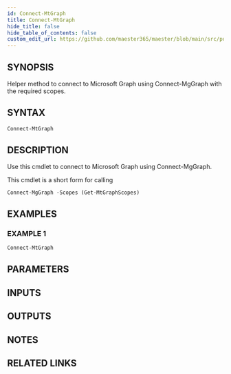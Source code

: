 ```yaml
---
id: Connect-MtGraph
title: Connect-MtGraph
hide_title: false
hide_table_of_contents: false
custom_edit_url: https://github.com/maester365/maester/blob/main/src/public/Connect-MtGraph.ps1
---
```


## SYNOPSIS

Helper method to connect to Microsoft Graph using Connect-MgGraph with the required scopes.

## SYNTAX

```powershell
Connect-MtGraph
```

## DESCRIPTION

Use this cmdlet to connect to Microsoft Graph using Connect-MgGraph.

This cmdlet is a short form for calling
```
Connect-MgGraph -Scopes (Get-MtGraphScopes)
```

## EXAMPLES

### EXAMPLE 1

```powershell
Connect-MtGraph
```

## PARAMETERS

## INPUTS

## OUTPUTS

## NOTES

## RELATED LINKS
